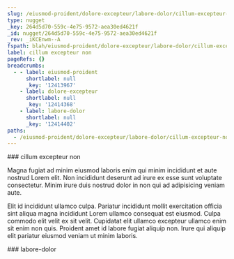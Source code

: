 ```yaml
---
slug: /eiusmod-proident/dolore-excepteur/labore-dolor/cillum-excepteur-non
type: nugget
_key: 264d5d70-559c-4e75-9572-aea30ed4621f
_id: nugget/264d5d70-559c-4e75-9572-aea30ed4621f
_rev: _iKCEnwm--A
fspath: blah/eiusmod-proident/dolore-excepteur/labore-dolor/cillum-excepteur-non.md
label: cillum excepteur non
pageRefs: {}
breadcrumbs:
  - - label: eiusmod-proident
      shortlabel: null
      _key: '12413967'
    - label: dolore-excepteur
      shortlabel: null
      _key: '12414368'
    - label: labore-dolor
      shortlabel: null
      _key: '12414402'
paths:
  - /eiusmod-proident/dolore-excepteur/labore-dolor/cillum-excepteur-non
---
```


<NuggetArea>
<Nugget slug="/eiusmod-proident/dolore-excepteur/labore-dolor/cillum-excepteur-non" type="nugget" _key="264d5d70-559c-4e75-9572-aea30ed4621f" _id="nugget/264d5d70-559c-4e75-9572-aea30ed4621f" _rev="_iKCEnwm--A" fspath="blah/eiusmod-proident/dolore-excepteur/labore-dolor/cillum-excepteur-non.md" label="cillum excepteur non" paths="/eiusmod-proident/dolore-excepteur/labore-dolor/cillum-excepteur-non">
<NuggetBody>
### cillum excepteur non

Magna fugiat ad minim eiusmod laboris enim qui minim incididunt et aute nostrud Lorem elit. Non incididunt deserunt ad irure ex esse sunt voluptate consectetur. Minim irure duis nostrud dolor in non qui ad adipisicing veniam aute.

Elit id incididunt ullamco culpa. Pariatur incididunt mollit exercitation officia sint aliqua magna incididunt Lorem ullamco consequat est eiusmod. Culpa commodo elit velit ex sit velit. Cupidatat elit ullamco excepteur ullamco enim sit enim non quis. Proident amet id labore fugiat aliquip non. Irure qui aliquip elit pariatur eiusmod veniam ut minim laboris.

</NuggetBody>
<Breadcrumbs>
<Crumbs>
<Crumb _key="12413967" label="eiusmod-proident" /><Crumb _key="12414368" label="dolore-excepteur" /><Crumb _key="12414402" label="labore-dolor" />
</Crumbs>
</Breadcrumbs>
</Nugget>

<NuggetsInbound>
</NuggetsInbound>
<NuggetsOutbound>
</NuggetsOutbound>
</NuggetArea>
<PassagesInbound>
<Passage direction="inbound" type="passage" _key="12414402" _id="passage/12414402" _rev="_iKCEnwm--_" label="labore-dolor" passage="labore-dolor" fspath="blah/eiusmod-proident/dolore-excepteur/labore-dolor" paths="/eiusmod-proident/dolore-excepteur/labore-dolor" slug="/eiusmod-proident/dolore-excepteur/labore-dolor">
<NuggetBody>
### labore-dolor

</NuggetBody>
<Breadcrumbs>
<Crumbs>
<Crumb _key="12413967" label="eiusmod-proident" /><Crumb _key="12414368" label="dolore-excepteur" />
</Crumbs>
</Breadcrumbs>
</Passage>

</PassagesInbound>
<PassagesOutbound>
</PassagesOutbound>